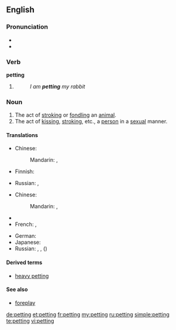 {{also|Petting}}
==English==

===Pronunciation===
* {{IPA|/ˈpɛtɪŋ/}}
* {{rhymes|ɛtɪŋ}}

===Verb===
'''petting'''

# {{present participle of|pet}}
#: ''I am '''petting''' my rabbit''

===Noun===
{{en-noun|s|-}}

# The act of [[stroking]] or [[fondling]] an [[animal]].
# The act of [[kissing]], [[stroking]], etc., a [[person]] in a [[sexual]] manner.

====Translations====
{{trans-top|stroking or fondling an animal}}
* Chinese:
*: Mandarin: {{t|zh|撫摸|sc=Hani}}, {{t|zh|抚摸|tr=fǔmō|sc=Hani}}
* Finnish: {{t|fi|silittely}}
{{trans-mid}}
* Russian: {{t|ru|ласка|f|p|tr=láski|alt=ласки|sc=Cyrl}}, {{t|ru|нежничанье|n|tr=néžničanʹje|sc=Cyrl}}
{{trans-bottom}}

{{trans-top|kissing, stroking, etc., in a sexual manner}}
* Chinese:
*: Mandarin: {{t|zh|撫摸|sc=Hani}}, {{t|zh|抚摸|tr=fǔmō|sc=Hani}}
* {{trreq|Finnish}}
* French: {{t|fr|pelotage|m}}, {{t|fr|tripotage|m}}
{{trans-mid}}
* German: {{t+|de|Petting|n}}
* Japanese: {{t|ja|ペッティング|tr=pettingu|sc=Jpan}}
* Russian: {{t+|ru|петтинг|m|tr=pɛ́tting}}, {{t|ru|нежничанье|n|tr=néžničanʹje|sc=Cyrl}}, ({{l|ru|сексуальный|сексуальные}}) {{t|ru|ласка|f|p|tr=láski|alt=ласки|sc=Cyrl}}
{{trans-bottom}}

====Derived terms====
* [[heavy petting]]

====See also====
* [[foreplay]]

[[de:petting]]
[[et:petting]]
[[fr:petting]]
[[my:petting]]
[[ru:petting]]
[[simple:petting]]
[[te:petting]]
[[vi:petting]]